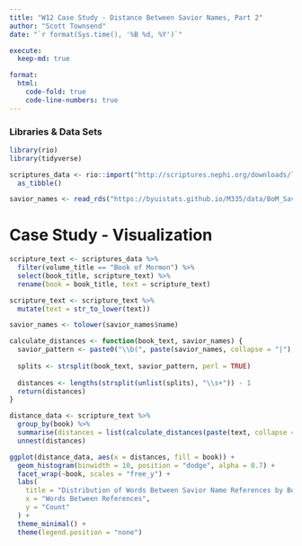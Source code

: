 ```yaml
---
title: "W12 Case Study - Distance Between Savior Names, Part 2"
author: "Scott Townsend"
date: "`r format(Sys.time(), '%B %d, %Y')`"

execute:
  keep-md: true

format:
  html:
    code-fold: true
    code-line-numbers: true
---
```


### Libraries & Data Sets

```r
library(rio)
library(tidyverse)

scriptures_data <- rio::import("http://scriptures.nephi.org/downloads/lds-scriptures.csv.zip") %>% 
  as_tibble()

savior_names <- read_rds("https://byuistats.github.io/M335/data/BoM_SaviorNames.rds")

```

# Case Study - Visualization

```r
scripture_text <- scriptures_data %>%
  filter(volume_title == "Book of Mormon") %>%
  select(book_title, scripture_text) %>%
  rename(book = book_title, text = scripture_text)

scripture_text <- scripture_text %>%
  mutate(text = str_to_lower(text))

savior_names <- tolower(savior_names$name)

calculate_distances <- function(book_text, savior_names) {
  savior_pattern <- paste0("\\b(", paste(savior_names, collapse = "|"), ")\\b")
  
  splits <- strsplit(book_text, savior_pattern, perl = TRUE)
  
  distances <- lengths(strsplit(unlist(splits), "\\s+")) - 1
  return(distances)
}

distance_data <- scripture_text %>%
  group_by(book) %>%
  summarise(distances = list(calculate_distances(paste(text, collapse = " "), savior_names))) %>%
  unnest(distances)

ggplot(distance_data, aes(x = distances, fill = book)) +
  geom_histogram(binwidth = 10, position = "dodge", alpha = 0.7) +
  facet_wrap(~book, scales = "free_y") +
  labs(
    title = "Distribution of Words Between Savior Name References by Book",
    x = "Words Between References",
    y = "Count"
  ) +
  theme_minimal() +
  theme(legend.position = "none")
```
